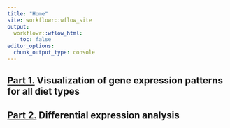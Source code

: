 ---
title: "Home"
site: workflowr::wflow_site
output:
  workflowr::wflow_html:
    toc: false
editor_options:
  chunk_output_type: console
---

## [**Part 1.**](Part1_Data_Visualization.html)   Visualization of gene expression patterns for all diet types

## [**Part 2.**](Part2_Differential_Expression) Differential expression analysis
